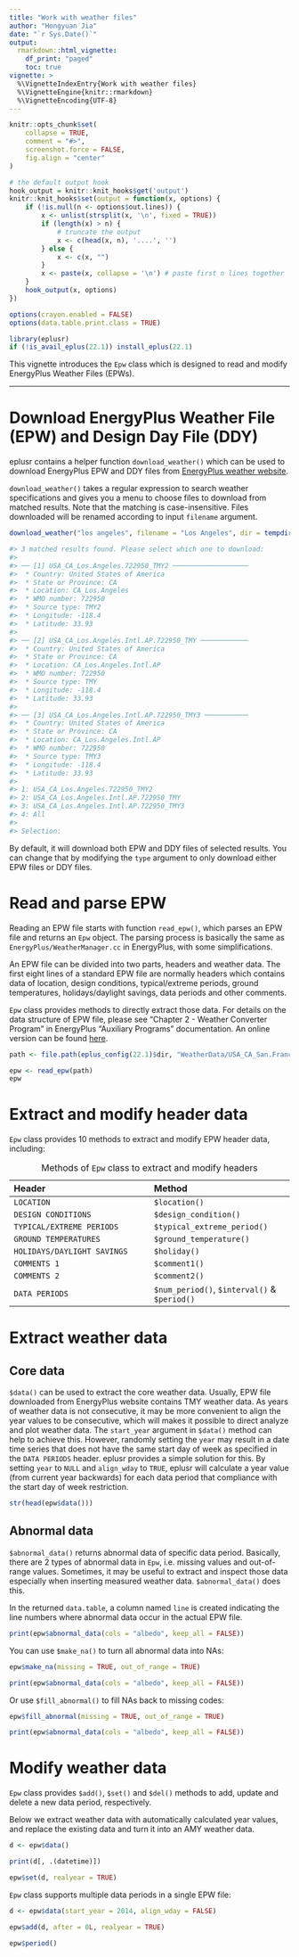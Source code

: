 ```yaml
---
title: "Work with weather files"
author: "Hongyuan Jia"
date: "`r Sys.Date()`"
output:
  rmarkdown::html_vignette:
    df_print: "paged"
    toc: true
vignette: >
  %\VignetteIndexEntry{Work with weather files}
  %\VignetteEngine{knitr::rmarkdown}
  %\VignetteEncoding{UTF-8}
---
```


```r
knitr::opts_chunk$set(
    collapse = TRUE,
    comment = "#>",
    screenshot.force = FALSE,
    fig.align = "center"
)

# the default output hook
hook_output = knitr::knit_hooks$get('output')
knitr::knit_hooks$set(output = function(x, options) {
    if (!is.null(n <- options$out.lines)) {
        x <- unlist(strsplit(x, '\n', fixed = TRUE))
        if (length(x) > n) {
            # truncate the output
            x <- c(head(x, n), '....', '')
        } else {
            x <- c(x, "")
        }
        x <- paste(x, collapse = '\n') # paste first n lines together
    }
    hook_output(x, options)
})

options(crayon.enabled = FALSE)
options(data.table.print.class = TRUE)

library(eplusr)
if (!is_avail_eplus(22.1)) install_eplus(22.1)
```

This vignette introduces the `Epw` class which is designed to read and modify
EnergyPlus Weather Files (EPWs).

---

# Download EnergyPlus Weather File (EPW) and Design Day File (DDY)

eplusr contains a helper function `download_weather()` which can be used to
download EnergyPlus EPW and DDY files from [EnergyPlus weather
website](https://energyplus.net/weather).

`download_weather()` takes a regular expression to search weather
specifications and gives you a menu to choose files to download from matched
results. Note that the matching is case-insensitive. Files downloaded will be
renamed according to input `filename` argument.

```r
download_weather("los angeles", filename = "Los Angeles", dir = tempdir())

#> 3 matched results found. Please select which one to download:
#>
#> ── [1] USA_CA_Los.Angeles.722950_TMY2 ───────────────────
#>  * Country: United States of America
#>  * State or Province: CA
#>  * Location: CA_Los.Angeles
#>  * WMO number: 722950
#>  * Source type: TMY2
#>  * Longitude: -118.4
#>  * Latitude: 33.93
#>
#> ── [2] USA_CA_Los.Angeles.Intl.AP.722950_TMY ────────────
#>  * Country: United States of America
#>  * State or Province: CA
#>  * Location: CA_Los.Angeles.Intl.AP
#>  * WMO number: 722950
#>  * Source type: TMY
#>  * Longitude: -118.4
#>  * Latitude: 33.93
#>
#> ── [3] USA_CA_Los.Angeles.Intl.AP.722950_TMY3 ───────────
#>  * Country: United States of America
#>  * State or Province: CA
#>  * Location: CA_Los.Angeles.Intl.AP
#>  * WMO number: 722950
#>  * Source type: TMY3
#>  * Longitude: -118.4
#>  * Latitude: 33.93
#>
#> 1: USA_CA_Los.Angeles.722950_TMY2
#> 2: USA_CA_Los.Angeles.Intl.AP.722950_TMY
#> 3: USA_CA_Los.Angeles.Intl.AP.722950_TMY3
#> 4: All
#>
#> Selection:
```

By default, it will download both EPW and DDY files of selected results. You
can change that by modifying the `type` argument to only download either EPW
files or DDY files.

# Read and parse EPW

Reading an EPW file starts with function `read_epw()`, which parses an EPW
file and returns an `Epw` object. The parsing process is basically the same as
`EnergyPlus/WeatherManager.cc` in EnergyPlus, with some simplifications.

An EPW file can be divided into two parts, headers and weather data. The
first eight lines of a standard EPW file are normally headers which contains
data of location, design conditions, typical/extreme periods, ground
temperatures, holidays/daylight savings, data periods and other comments.

`Epw` class provides methods to directly extract those data. For details on
the data structure of EPW file, please see "Chapter 2 - Weather Converter
Program" in EnergyPlus "Auxiliary Programs" documentation. An online version
can be found [here](https://bigladdersoftware.com/epx/docs/).

```r
path <- file.path(eplus_config(22.1)$dir, "WeatherData/USA_CA_San.Francisco.Intl.AP.724940_TMY3.epw")

epw <- read_epw(path)
epw
```

# Extract and modify header data

`Epw` class provides 10 methods to extract and modify EPW header data, including:

| Header                      | Method                                       |
| :---                        | :---                                         |
| `LOCATION`                  | `$location()`                                |
| `DESIGN CONDITIONS`         | `$design_condition()`                        |
| `TYPICAL/EXTREME PERIODS`   | `$typical_extreme_period()`                  |
| `GROUND TEMPERATURES`       | `$ground_temperature()`                      |
| `HOLIDAYS/DAYLIGHT SAVINGS` | `$holiday()`                                 |
| `COMMENTS 1`                | `$comment1()`                                |
| `COMMENTS 2`                | `$comment2()`                                |
| `DATA PERIODS`              | `$num_period()`, `$interval()` & `$period()` |

Table: Methods of `Epw` class to extract and modify headers

# Extract weather data

## Core data

`$data()` can be used to extract the core weather data.
Usually, EPW file downloaded from EnergyPlus website contains TMY weather data.
As years of weather data is not consecutive, it may be more convenient to align
the year values to be consecutive, which will makes it possible to direct
analyze and plot weather data. The `start_year` argument in `$data()` method
can help to achieve this. However, randomly setting the `year` may result in a
date time series that does not have the same start day of week as specified in
the `DATA PERIODS` header.  eplusr provides a simple solution for this. By
setting `year` to `NULL` and `align_wday` to `TRUE`, eplusr will calculate a
year value (from current year backwards) for each data period that compliance
with the start day of week restriction.

```r
str(head(epw$data()))
```

## Abnormal data

`$abnormal_data()` returns abnormal data of specific data period.
Basically, there are 2 types of abnormal data in `Epw`, i.e. missing
values and out-of-range values. Sometimes, it may be useful to
extract and inspect those data especially when inserting measured
weather data. `$abnormal_data()` does this.

In the returned `data.table`, a column named `line` is created indicating the
line numbers where abnormal data occur in the actual EPW file.

```r
print(epw$abnormal_data(cols = "albedo", keep_all = FALSE))
```

You can use `$make_na()` to turn all abnormal data into NAs:

```r
epw$make_na(missing = TRUE, out_of_range = TRUE)

print(epw$abnormal_data(cols = "albedo", keep_all = FALSE))
```

Or use `$fill_abnormal()` to fill NAs back to missing codes:

```r
epw$fill_abnormal(missing = TRUE, out_of_range = TRUE)

print(epw$abnormal_data(cols = "albedo", keep_all = FALSE))
```

# Modify weather data

`Epw` class provides `$add()`, `$set()` and `$del()` methods to add, update and
delete a new data period, respectively.

Below we extract weather data with automatically calculated year values, and
replace the existing data and turn it into an AMY weather data.

```r
d <- epw$data()

print(d[, .(datetime)])

epw$set(d, realyear = TRUE)
```

`Epw` class supports multiple data periods in a single EPW file:

```r
d <- epw$data(start_year = 2014, align_wday = FALSE)

epw$add(d, after = 0L, realyear = TRUE)

epw$period()
```


